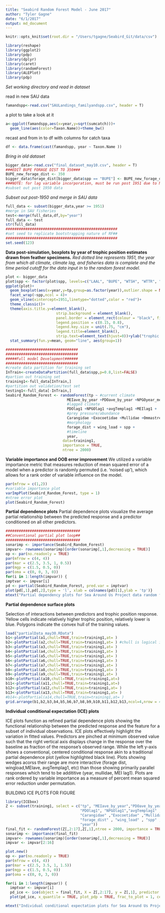 ```yaml
---
title: "Seabird Random Forest Model - June 2017"
author: "Tyler Gagne"
date: "6/1/2017"
output: md_document
---
```


```r
knitr::opts_knit$set(root.dir = "/Users/tgagne/Seabird_Git/data/csv")
```

```r
library(reshape)
library(ggplot2)
library(pdp)
library(dplyr)
library(caret)
library(randomForest)
library(ALEPlot)
library(pdp)
```



_Set working directory and read in dataset_

read in new SAU data
```r
famandspp<-read.csv("SAULandings_familyandspp.csv", header = T)
```
a plot to take a look at it 
```r
a<-ggplot(famandspp,aes(x=year,y=sqrt(sumcatch)))+
  geom_line(aes(color=Taxon.Name))+theme_bw()
```
recast and from in to df with columns for catch taxa
```r
df <- data.frame(cast(famandspp, year ~ Taxon.Name ))
```

_Bring in old dataset_
```r
bigger_data<-read.csv("final_dataset_may10.csv", header = T)
###EDIT BUPE FORAGE DIST TO 350###
BUPE_new_forage_dist <- 350
bigger_data$forage_dist[bigger_data$spp == "BUPE"] <- BUPE_new_forage_dist
###NOTE: for lag variable incorporation, must be run post 1951 due to NPGO availability up to 1950
#subset out post 1950 data
```

_Subset out post-1950 and merge in SAU data_
```r
full_data <- subset(bigger_data,year >= 1951)
#merge in SAU fisheries
test<-merge(full_data,df,by="year")
full_data <- test
str(full_data)
###################################################
#set seed to replicate bootstrapping nature of RF##
###################################################
set.seed(123)
```

 __Data post-simulation, boxplots by year of trophic position estimates drawn from feather specimens.__
 _Red dotted line represents 1951, the year from which all climate, climate lag, and fisheries data is complete and the time period cutoff for the data input in to the random forest model._
 
```r
plot <- bigger_data
plot$spp <- factor(plot$spp, levels=c("LAAL", "BUPE", "WTSH", "WTTR", "BRBO","BRNO","WHTE","SOTE","TP"))
ggplot(plot)+
  geom_boxplot(aes(x=year,y=tp,group=as.factor(year)),outlier.shape = NA)+
  facet_wrap(~spp,ncol = 4)+
  geom_vline(xintercept=1951,linetype="dotted",color = "red")+
  theme_classic()+
  theme(axis.title.y=element_blank(),
                       strip.background = element_blank(),
                       panel.border = element_rect(colour = "black", fill=NA, size=.5),
                       legend.position = c(0.15, 0.8),
                       legend.key.size = unit(.75, "cm"),
                       legend.title=element_blank(),
                       strip.text=element_text(hjust=0))+ylab("trophic position")+
  stat_summary(fun.y=mean, geom="line", aes(group=1)) 
```

```r
#################################
#################################
#####Full model Development######
#################################
#create data partition for training set 
InTrain<-createDataPartition(full_data$spp,p=0.8,list=FALSE)
#partion out training set
training1<-full_data[InTrain,]
#partition out validation/test set
testing1<-full_data[-InTrain,]
Seabird_Random_Forest <- randomForest(tp ~ #current climate
                            MEIave_by_year +PDOave_by_year +NPGOyear_mean +avgTemp +
                            #lagged climate
                            PDOlag1 +NPGOlag1 +avgTemplag1 +MEIlag1 +
                            #prey pressure/abundance
                            Carangidae +Exocoetidae +Mullidae +Ommastrephidae +
                            #morphology
                            forage_dist + wing_load + spp + 
                            #timeline
                            year,
                          data=training1,
                          importance = TRUE,
                          ntree = 2000)

```

__Variable importance and OOB error improvement__
We utilized a variable importance metric that measures reduction of mean squared error of a model when a predictor is randomly permuted (i.e. ‘noised up’), which allows for a rank order of variable influence on the model.

```r
par(mfrow = c(1,2))
#variable importance plot
varImpPlot(Seabird_Random_Forest, type = 1)
#ntree error plot
plot(Seabird_Random_Forest)
```

__Partial dependence plots__
Partial dependence plots visualize the average partial relationship between the predicted response and a predictor conditioned on all other predictors. 

```r
##################################
##Conventional partial plot loop##
##################################
sonarimp <- importance(Seabird_Random_Forest)
impvar<- rownames(sonarimp)[order(sonarimp[,1],decreasing = TRUE)]
op <- par(no.readonly = TRUE)
par(mfrow = c(4, 4))
par(mar = c(2.5, 3.5, 1, 0.5))
par(mgp = c(1.5, 0.5, 0))
par(oma = c(0, 0, 3, 0))
for(i in 1:length(impvar)) {
imptvar <- impvar[i]
pd <- partial(Seabird_Random_Forest, pred.var = imptvar)
plot(pd[,1],pd[,2],type = 'l', xlab = colnames(pd)[1],ylab = 'tp')}
mtext("Partial dependency plots for Sea Around Us Project data random forest", outer = TRUE, side = 3, cex = 1.2, line =1)
```

__Partial dependence surface plots__

Selection of interactions between predictors and trophic position response. Yellow cells indicate relatively higher trophic position, relatively lower is blue. Polygons indicate the convex hull of the training values.

```r
load("partialData_may30.RData")
b1<-plotPartial(a1,chull=TRUE,train=training1,at= )
b2<-plotPartial(a2,chull=TRUE,train=training1,at= ) #chull is logical indicating whether to show convex hull of training values
b3<-plotPartial(a3,chull=TRUE,train=training1,at= )
b4<-plotPartial(a4,chull=TRUE,train=training1,at= )
b5<-plotPartial(a5,chull=TRUE,train=training1,at= )
b6<-plotPartial(a6,chull=TRUE,train=training1,at= )
b7<-plotPartial(a7,chull=TRUE,train=training1,at= )
b8<-plotPartial(a8,chull=TRUE,train=training1,at= )
b9<-plotPartial(a9,chull=TRUE,train=training1,at= )
b10<-plotPartial(a10,chull=TRUE,train=training1,at=)
b11<-plotPartial(a11,chull=TRUE,train=training1,at=)
b12<-plotPartial(a12,chull=TRUE,train=training1,at= )
b13<-plotPartial(a13,chull=TRUE,train=training1,at= )
#b14<-plotPartial(a14,chull=TRUE,train=training1,at= )
grid.arrange(b1,b2,b3,b4,b5,b6,b7,b8,b9,b10,b11,b12,b13,ncol=4,nrow = 4)
```

__Individual conditional expectation (ICE) plots__

ICE plots function as refined partial dependence plots showing the functional relationship between the predicted response and the feature for a subset of individual observations. ICE plots effectively highlight the variation in fitted values. Predictors are pinched at minimum observed value such that the right vertical axis displays change in the response over the baseline as fraction of the response’s observed range. While the left y-axis shows a conventional, centered conditional response akin to a traditional partial dependence plot (yellow highlighted black line). Plots showing wedges acorss their range are more interactive (forage dist, wingload,MEIave, avgTemplag1, etc) than those showing primarily parallel responses which tend to be addititive (year, mullidae, MEI lag1). Plots are rank ordered by variable importance as a measure of percent mean squared error reduction under permutation. 


BUILDING ICE PLOTS FOR FIGURE

```r
library(ICEbox)
Z <- subset(training1, select = c("tp", "MEIave_by_year","PDOave_by_year","NPGOyear_mean" ,"avgTemp" ,
                                  "PDOlag1", "NPGOlag1","avgTemplag1" ,"MEIlag1" ,
                                  "Carangidae" ,"Exocoetidae" ,"Mullidae" ,"Ommastrephidae" ,
                                  "forage_dist" , "wing_load" , "spp" , 
                                  "year"))
final_fit <- randomForest(Z[,2:17],Z[,1],ntree = 2000, importance = TRUE)
sonarimp <- importance(final_fit)
impvar<- rownames(sonarimp)[order(sonarimp[,1],decreasing = TRUE)]
impvar <- impvar[2:16]
```

```r
plot.new()
op <- par(no.readonly = TRUE)
par(mfrow = c(4, 4))
par(mar = c(2.5, 3.5, 1, 1.5))
par(mgp = c(1.5, 0.5, 0))
par(oma = c(0, 0, 3, 0))

for(i in 1:length(impvar)) {
  imptvar <- impvar[i]
  pd_ice <- ice(object = final_fit, X = Z[,2:17], y = Z[,1], predictor = imptvar, frac_to_build = .1,verbose = FALSE)
  plot(pd_ice, x_quantile = TRUE, plot_pdp = TRUE, frac_to_plot = 1, centered = TRUE,pts_preds_size = .5)}

mtext("Individual conditional expectation plots for Sea Around Us Project data random forest", outer = TRUE, side = 3, cex = 1.2, line =1)
```


